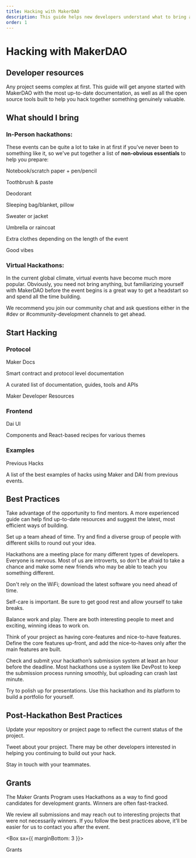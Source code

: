 ```yaml
---
title: Hacking with MakerDAO
description: This guide helps new developers understand what to bring and how to benefit most from their first hackathon.
order: 1
---
```


# Hacking with MakerDAO

## Developer resources

Any project seems complex at first. This guide will get anyone started with MakerDAO with the most up-to-date documentation,
as well as all the open source tools built to help you hack together something genuinely valuable.

## What should I bring

### In-Person hackathons:

These events can be quite a lot to take in at first if you've never been to something like it, so we've put together a list of
**non-obvious essentials** to help you prepare:

<Checklist>

Notebook/scratch paper + pen/pencil

Toothbrush & paste

Deodorant

Sleeping bag/blanket, pillow

Sweater or jacket

Umbrella or raincoat

Extra clothes depending on the length of the event

Good vibes

</Checklist>

### Virtual Hackathons:

In the current global climate, virtual events have become much more popular. Obviously, you need not bring anything,
but familiarizing yourself with MakerDAO before the event begins is a great way to get a headstart so and spend all the time building.

We recommend you join our <Link to="https://chat.makerdao.com/channel/community-development" icon="rocketchat">community chat</Link>
and ask questions either in the #dev or #community-development channels to get ahead.

## Start Hacking

### Protocol

<List>

<Link to="https://docs.makerdao.com">

Maker Docs

Smart contract and protocol level documentation

</Link>


<Link to="https://awesome.makerdao.com/#developer-resources">

A curated list of documentation, guides, tools and APIs

Maker Developer Resources

</Link>


</List>

### Frontend

<List>

<Link to="https://github.com/makerdao/dai-ui">

Dai UI

Components and React-based recipes for various themes

</Link>


</List>

### Examples

<List>

<Link to="#">

Previous Hacks

A list of the best examples of hacks using Maker and DAI from previous events.

</Link>


</List>

## Best Practices

<Checklist>

Take advantage of the opportunity to find mentors. A more experienced guide can help find up-to-date resources and suggest the latest, most efficient ways of building.

Set up a team ahead of time. Try and find a diverse group of people with different skills to round out your idea.

Hackathons are a meeting place for many different types of developers. Everyone is nervous. Most of us are introverts, so don't be afraid to take a chance and make some new friends who may be able to teach you something different.

Don't rely on the WiFi; download the latest software you need ahead of time.

Self-care is important. Be sure to get good rest and allow yourself to take breaks.

Balance work and play. There are both interesting people to meet and exciting, winning ideas to work on.

Think of your project as having core-features and nice-to-have features. Define the core features up-front, and add the nice-to-haves only after the main features are built.

Check and submit your hackathon’s submission system at least an hour before the deadline. Most hackathons use a system like DevPost to keep the submission process running smoothly, but uploading can crash last minute.

Try to polish up for presentations. Use this hackathon and its platform to build a portfolio for yourself.

</Checklist>

## Post-Hackathon Best Practices

<Checklist>

Update your repository or project page to reflect the current status of the project.

Tweet about your project. There may be other developers interested in helping you continuing to build out your hack.

Stay in touch with your teammates.

</Checklist>

<Tout alt image>

<Box>

## Grants

The Maker Grants Program uses Hackathons as a way to find good candidates for development grants. Winners are often fast-tracked.

We review all submissions and may reach out to interesting projects that were not necessarily winners. If you follow the best practices above,
it'll be easier for us to contact you after the event.

<Box sx={{ marginBottom: 3 }}>

<Link to="/funding/grants/">Grants</Link>

</Box>

</Box>

</Tout>
